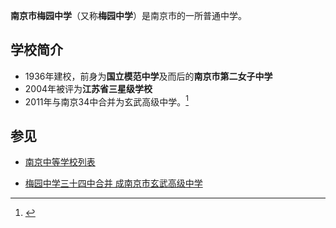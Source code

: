 {{Infobox Highschool
|中学名称 = 南京市梅园中学
|校徽 =
|所在地 = {{CHN}}[[江苏省|江苏省]][[南京市|南京市]]
|建立时间=1936年
|校园=[[南京市|南京市]][[玄武区|玄武区]]梅园新村13号
|学校类型=公立
|学生数量=2000余
|网站=http://www.myxyw.com/
}}
'''南京市梅园中学'''（又称'''梅园中学'''）是南京市的一所普通中学。
==学校简介==
*1936年建校，前身为'''国立模范中学'''及而后的'''南京市第二女子中学'''
*2004年被评为'''江苏省三星级学校'''
*2011年与南京34中合并为玄武高级中学。<ref>{{Cite web |url=http://nj.aoshu.com/e/20110622/4e0192d2f40ec.shtml |title=梅园中学三十四中合并成南京市玄武高级中学 |access-date=2012-03-10 |archive-date=2016-03-04 |archive-url=https://web.archive.org/web/20160304110950/http://nj.aoshu.com/e/20110622/4e0192d2f40ec.shtml |dead-url=no }}</ref>

== 参见 ==
*[[南京中等学校列表|南京中等学校列表]]

*[http://nj.aoshu.com/e/20110622/4e0192d2f40ec.shtml 梅园中学三十四中合并 成南京市玄武高级中学] {{Wayback|url=http://nj.aoshu.com/e/20110622/4e0192d2f40ec.shtml |date=20160304110950 }}
{{南京中等教育}}
